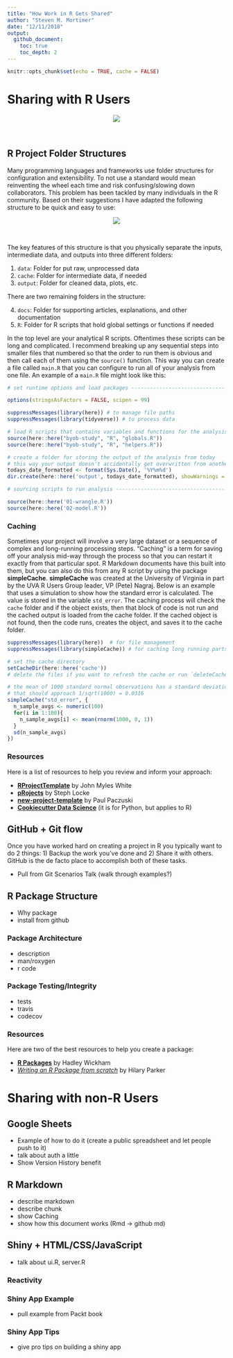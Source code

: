 ```yaml
---
title: "How Work in R Gets Shared"
author: "Steven M. Mortimer"
date: "12/11/2018"
output: 
  github_document:
    toc: true
    toc_depth: 2
---
```


```r
knitr::opts_chunk$set(echo = TRUE, cache = FALSE)
```

# Sharing with R Users

<center>
  <img src="./img/xkcd-documents.png" />
</center><br>

## R Project Folder Structures

Many programming languages and frameworks use folder structures for configuration and 
extensibility. To not use a standard would mean reinventing the wheel each time and 
risk confusing/slowing down collaborators. This problem has been tackled by many 
individuals in the R community. Based on their suggestions I have adapted the following 
structure to be quick and easy to use: 

<center>
  <img src="./img/folder-structure.png" />
</center><br>

The key features of this structure is that you physically separate the inputs, 
intermediate data, and outputs into three different folders: 

 1. `data`: Folder for put raw, unprocessed data
 2. `cache`: Folder for intermediate data, if needed
 3. `output`: Folder for cleaned data, plots, etc.
 
There are two remaining folders in the structure: 

 4. `docs`: Folder for supporting articles, explanations, and other documentation
 5. `R`: Folder for R scripts that hold global settings or functions if needed
 
In the top level are your analytical R scripts. Oftentimes these scripts can be 
long and complicated. I recommend breaking up any sequential steps into smaller 
files that numbered so that the order to run them is obvious and then call each 
of them using the `source()` function. This way you can create a file called `main.R` 
that you can configure to run all of your analysis from one file. An example of 
a `main.R` file might look like this: 

```r
# set runtime options and load packages ------------------------------

options(stringsAsFactors = FALSE, scipen = 99)

suppressMessages(library(here)) # to manage file paths
suppressMessages(library(tidyverse)) # to process data

# load R scripts that contains variables and functions for the analysis
source(here::here("byob-study", "R", "globals.R"))
source(here::here("byob-study", "R", "helpers.R"))

# create a folder for storing the output of the analysis from today
# this way your output doesn't accidentally get overwritten from another time
todays_date_formatted <- format(Sys.Date(), '%Y%m%d')
dir.create(here::here('output', todays_date_formatted), showWarnings = FALSE)

# sourcing scripts to run analysis -----------------------------------

source(here::here('01-wrangle.R'))
source(here::here('02-model.R'))
```

### Caching

Sometimes your project will involve a very large dataset or a sequence of complex and 
long-running processing steps. "Caching" is a term for saving off your analysis 
mid-way through the process so that you can restart it exactly from that particular 
spot. R Markdown documents have this built into them, but you can also do this from 
any R script by using the package **simpleCache**. **simpleCache** was created at 
the University of Virginia in part by the UVA R Users Group leader, VP (Pete) Nagraj.
Below is an example that uses a simulation to show how the standard error is calculated. 
The value is stored in the variable `std_error`. The caching process will check the 
`cache` folder and if the object exists, then that block of code is not run and 
the cached output is loaded from the cache folder. If the cached object is not found, 
then the code runs, creates the object, and saves it to the cache folder.
 
```r
suppressMessages(library(here))  # for file management
suppressMessages(library(simpleCache)) # for caching long running parts of the script 

# set the cache directory
setCacheDir(here::here('cache'))
# delete the files if you want to refresh the cache or run `deleteCaches()` 

# the mean of 1000 standard normal observations has a standard deviation 
# that should approach 1/sqrt(1000) = 0.0316
simpleCache("std_error", {
  n_sample_avgs <- numeric(100)
  for(i in 1:100){
    n_sample_avgs[i] <- mean(rnorm(1000, 0, 1))
  }
  sd(n_sample_avgs)
})
```

### Resources

Here is a list of resources to help you review and inform your approach: 

 - [**RProjectTemplate**](http://projecttemplate.net/architecture.html) by John Myles White
 - [**pRojects**](https://itsalocke.com/projects/) by Steph Locke
 - [**new-project-template**](https://github.com/pavopax/new-project-template) by Paul Paczuski
 - [**Cookiecutter Data Science**](https://drivendata.github.io/cookiecutter-data-science/#directory-structure) (it is for Python, but applies to R)
 
## GitHub + Git flow

Once you have worked hard on creating a project in R you typically want to do 2 things: 
1) Backup the work you've done and 2) Share it with others. GitHub is the de facto place 
to accomplish both of these tasks. 

 - Pull from Git Scenarios Talk (walk through examples?)

## R Package Structure

 - Why package
 - install from github
 
### Package Architecture

 - description
 - man/roxygen
 - r code
 
### Package Testing/Integrity 

 - tests
 - travis
 - codecov
 
### Resources

Here are two of the best resources to help you create a package:

 - [**R Packages**](http://r-pkgs.had.co.nz) by Hadley Wickham
 - [*Writing an R Package from scratch*](https://hilaryparker.com/2014/04/29/writing-an-r-package-from-scratch/) by Hilary Parker
 
# Sharing with non-R Users

## Google Sheets

 - Example of how to do it (create a public spreadsheet and let people push to it)
 - talk about auth a little
 - Show Version History benefit

## R Markdown

 - describe markdown
 - describe chunk
 - show Caching
 - show how this document works (Rmd -> github md)

## Shiny + HTML/CSS/JavaScript

 - talk about ui.R, server.R
 
### Reactivity

### Shiny App Example
 
 - pull example from Packt book

### Shiny App Tips
 
 - give pro tips on building a shiny app
